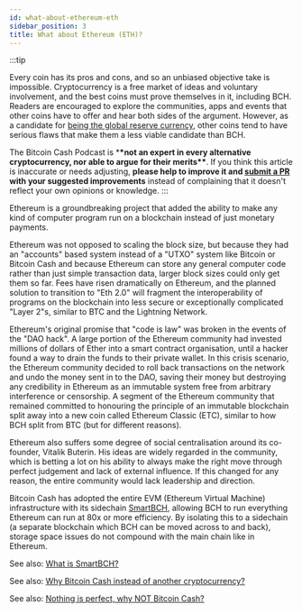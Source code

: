 ```yaml
---
id: what-about-ethereum-eth
sidebar_position: 3
title: What about Ethereum (ETH)?
---
```


:::tip

Every coin has its pros and cons, and so an unbiased objective take is impossible. Cryptocurrency is a free market of ideas and voluntary involvement, and the best coins must prove themselves in it, including BCH. Readers are encouraged to explore the communities, apps and events that other coins have to offer and hear both sides of the argument. However, as a candidate for [being the global reserve currency](/faqs/Global-Reserve-Currency/what-do-you-mean-global-reserve-currency), other coins tend to have serious flaws that make them a less viable candidate than BCH.

The Bitcoin Cash Podcast is \***\*not an expert in every alternative cryptocurrency, nor able to argue for their merits\*\***. If you think this article is inaccurate or needs adjusting, **please help to improve it and [submit a PR](https://github.com/JeremyEllingham/bitcoincashpodcast-v2) with your suggested improvements** instead of complaining that it doesn't reflect your own opinions or knowledge.
:::

Ethereum is a groundbreaking project that added the ability to make any kind of computer program run on a blockchain instead of just monetary payments.

Ethereum was not opposed to scaling the block size, but because they had an "accounts" based system instead of a "UTXO" system like Bitcoin or Bitcoin Cash and because Ethereum can store any general computer code rather than just simple transaction data, larger block sizes could only get them so far. Fees have risen dramatically on Ethereum, and the planned solution to transition to "Eth 2.0" will fragment the interoperability of programs on the blockchain into less secure or exceptionally complicated "Layer 2"s, similar to BTC and the Lightning Network.

Ethereum's original promise that "code is law" was broken in the events of the "DAO hack". A large portion of the Ethereum community had invested millions of dollars of Ether into a smart contract organisation, until a hacker found a way to drain the funds to their private wallet. In this crisis scenario, the Ethereum community decided to roll back transactions on the network and undo the money sent in to the DAO, saving their money but destroying any credibility in Ethereum as an immutable system free from arbitrary interference or censorship. A segment of the Ethereum community that remained committed to honouring the principle of an immutable blockchain split away into a new coin called Ethereum Classic (ETC), similar to how BCH split from BTC (but for different reasons).

Ethereum also suffers some degree of social centralisation around its co-founder, Vitalik Buterin. His ideas are widely regarded in the community, which is betting a lot on his ability to always make the right move through perfect judgement and lack of external influence. If this changed for any reason, the entire community would lack leadership and direction.

Bitcoin Cash has adopted the entire EVM (Ethereum Virtual Machine) infrastructure with its sidechain [SmartBCH](/faqs/SmartBCH/what-is-smart-bch), allowing BCH to run everything Ethereum can run at 80x or more efficiency. By isolating this to a sidechain (a separate blockchain which BCH can be moved across to and back), storage space issues do not compound with the main chain like in Ethereum.

See also: [What is SmartBCH?](/faqs/SmartBCH/what-is-smart-bch)

See also: [Why Bitcoin Cash instead of another cryptocurrency?](/faqs/BCH/why-bitcoin-cash)

See also: [Nothing is perfect, why NOT Bitcoin Cash?](/faqs/BCH/why-not-bitcoin-cash)
